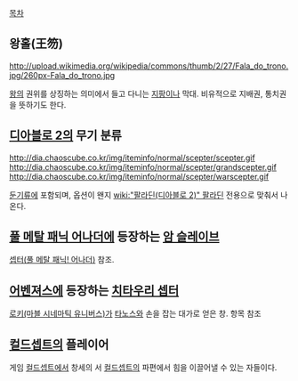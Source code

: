 [[목차]]
== 왕홀(王笏) ==
http://upload.wikimedia.org/wikipedia/commons/thumb/2/27/Fala_do_trono.jpg/260px-Fala_do_trono.jpg

[[왕]]의 권위를 상징하는 의미에서 들고 다니는 [[지팡이]]나 막대. 비유적으로 지배권, 통치권을 뜻하기도 한다.

== [[디아블로 2]]의 무기 분류 ==
http://dia.chaoscube.co.kr/img/iteminfo/normal/scepter/scepter.gif http://dia.chaoscube.co.kr/img/iteminfo/normal/scepter/grandscepter.gif http://dia.chaoscube.co.kr/img/iteminfo/normal/scepter/warscepter.gif

[[둔기]]류에 포함되며, 옵션이 왠지 [[wiki:"팔라딘(디아블로 2)" 팔라딘]] 전용으로 맞춰서 나온다.

== [[풀 메탈 패닉 어나더]]에 등장하는 [[암 슬레이브]] ==
[[셉터(풀 메탈 패닉! 어나더)]] 참조.

== [[어벤져스]]에 등장하는 [[치타우리 셉터]] ==
[[로키(마블 시네마틱 유니버스)]]가 [[타노스]]와 손을 잡는 대가로 얻은 창. 항목 참조
 
== [[컬드셉트]]의 플레이어 ==
게임 [[컬드셉트]]에서 창세의 서 [[컬드셉트]]의 파편에서 힘을 이끌어낼 수 있는 자들이다.
